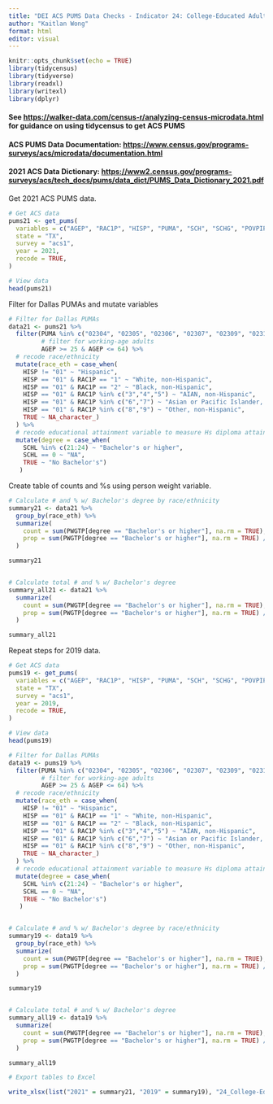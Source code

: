 ---
title: "DEI ACS PUMS Data Checks - Indicator 24: College-Educated Adults"
author: "Kaitlan Wong"
format: html
editor: visual
---

```{r setup, include=FALSE}
knitr::opts_chunk$set(echo = TRUE)
library(tidycensus) 
library(tidyverse) 
library(readxl) 
library(writexl) 
library(dplyr)
```

#### See <https://walker-data.com/census-r/analyzing-census-microdata.html> for guidance on using tidycensus to get ACS PUMS

#### ACS PUMS Data Documentation: <https://www.census.gov/programs-surveys/acs/microdata/documentation.html>

#### 2021 ACS Data Dictionary: <https://www2.census.gov/programs-surveys/acs/tech_docs/pums/data_dict/PUMS_Data_Dictionary_2021.pdf>

Get 2021 ACS PUMS data.

```{r}
# Get ACS data
pums21 <- get_pums(
  variables = c("AGEP", "RAC1P", "HISP", "PUMA", "SCH", "SCHG", "POVPIP", "SCHL"),
  state = "TX",
  survey = "acs1",
  year = 2021,
  recode = TRUE,
)

# View data
head(pums21)
```

Filter for Dallas PUMAs and mutate variables

```{r}
# Filter for Dallas PUMAs
data21 <- pums21 %>%
  filter(PUMA %in% c("02304", "02305", "02306", "02307", "02309", "02310", "02311", "02312", "02313", "02314", "02315", "02316", "02319", "01901", "02001"),
         # filter for working-age adults
         AGEP >= 25 & AGEP <= 64) %>%
  # recode race/ethnicity
  mutate(race_eth = case_when(
    HISP != "01" ~ "Hispanic",
    HISP == "01" & RAC1P == "1" ~ "White, non-Hispanic",
    HISP == "01" & RAC1P == "2" ~ "Black, non-Hispanic",
    HISP == "01" & RAC1P %in% c("3","4","5") ~ "AIAN, non-Hispanic",
    HISP == "01" & RAC1P %in% c("6","7") ~ "Asian or Pacific Islander, non-Hispanic",
    HISP == "01" & RAC1P %in% c("8","9") ~ "Other, non-Hispanic",
    TRUE ~ NA_character_)
  ) %>%
  # recode educational attainment variable to measure Hs diploma attainment
  mutate(degree = case_when(
    SCHL %in% c(21:24) ~ "Bachelor's or higher",
    SCHL == 0 ~ "NA",
    TRUE ~ "No Bachelor's")
   ) 
```

Create table of counts and %s using person weight variable.

```{r}
# Calculate # and % w/ Bachelor's degree by race/ethnicity
summary21 <- data21 %>%
  group_by(race_eth) %>%
  summarize(
    count = sum(PWGTP[degree == "Bachelor's or higher"], na.rm = TRUE),
    prop = sum(PWGTP[degree == "Bachelor's or higher"], na.rm = TRUE) / sum(PWGTP)
  )

summary21


# Calculate total # and % w/ Bachelor's degree
summary_all21 <- data21 %>%
  summarize(
    count = sum(PWGTP[degree == "Bachelor's or higher"], na.rm = TRUE),
    prop = sum(PWGTP[degree == "Bachelor's or higher"], na.rm = TRUE) / sum(PWGTP, na.rm = TRUE)
  )

summary_all21
```

Repeat steps for 2019 data.

```{r}
# Get ACS data
pums19 <- get_pums(
  variables = c("AGEP", "RAC1P", "HISP", "PUMA", "SCH", "SCHG", "POVPIP", "SCHL"),
  state = "TX",
  survey = "acs1",
  year = 2019,
  recode = TRUE,
)

# View data
head(pums19)
```

```{r}
# Filter for Dallas PUMAs
data19 <- pums19 %>%
  filter(PUMA %in% c("02304", "02305", "02306", "02307", "02309", "02310", "02311", "02312", "02313", "02314", "02315", "02316", "02319", "01901", "02001"),
         # filter for working-age adults
         AGEP >= 25 & AGEP <= 64) %>%
  # recode race/ethnicity
  mutate(race_eth = case_when(
    HISP != "01" ~ "Hispanic",
    HISP == "01" & RAC1P == "1" ~ "White, non-Hispanic",
    HISP == "01" & RAC1P == "2" ~ "Black, non-Hispanic",
    HISP == "01" & RAC1P %in% c("3","4","5") ~ "AIAN, non-Hispanic",
    HISP == "01" & RAC1P %in% c("6","7") ~ "Asian or Pacific Islander, non-Hispanic",
    HISP == "01" & RAC1P %in% c("8","9") ~ "Other, non-Hispanic",
    TRUE ~ NA_character_)
  ) %>%
  # recode educational attainment variable to measure Hs diploma attainment
  mutate(degree = case_when(
    SCHL %in% c(21:24) ~ "Bachelor's or higher",
    SCHL == 0 ~ "NA",
    TRUE ~ "No Bachelor's")
   ) 


# Calculate # and % w/ Bachelor's degree by race/ethnicity
summary19 <- data19 %>%
  group_by(race_eth) %>%
  summarize(
    count = sum(PWGTP[degree == "Bachelor's or higher"], na.rm = TRUE),
    prop = sum(PWGTP[degree == "Bachelor's or higher"], na.rm = TRUE) / sum(PWGTP)
  )

summary19


# Calculate total # and % w/ Bachelor's degree
summary_all19 <- data19 %>%
  summarize(
    count = sum(PWGTP[degree == "Bachelor's or higher"], na.rm = TRUE),
    prop = sum(PWGTP[degree == "Bachelor's or higher"], na.rm = TRUE) / sum(PWGTP, na.rm = TRUE)
  )

summary_all19
```

```{r}
# Export tables to Excel

write_xlsx(list("2021" = summary21, "2019" = summary19), "24_College-Educated Adults.xlsx")
```
